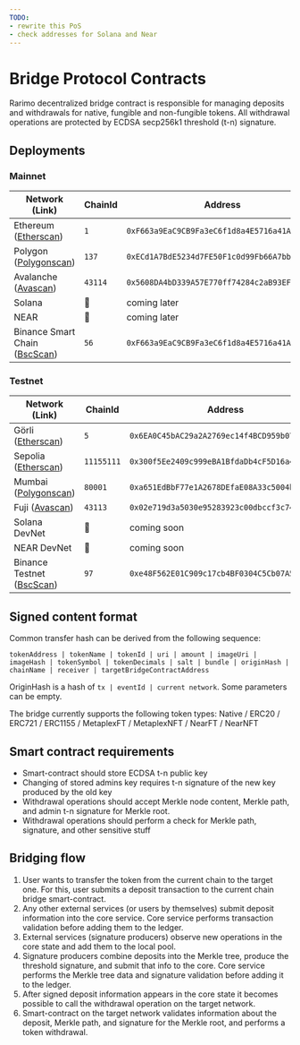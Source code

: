 ```yaml
---
TODO:
- rewrite this PoS
- check addresses for Solana and Near
---
```


# Bridge Protocol Contracts

Rarimo decentralized bridge contract is responsible for managing deposits and withdrawals for native, fungible and non-fungible tokens. All withdrawal operations are protected by ECDSA secp256k1 threshold (t-n) signature.

## Deployments

### Mainnet

| Network (Link) | ChainId | Address |
| --- | --- | --- |
| Ethereum ([Etherscan](https://etherscan.io/address/0xF663a9EaC9CB9Fa3eC6f1d8a4E5716a41A1752b6)) | `1` | `0xF663a9EaC9CB9Fa3eC6f1d8a4E5716a41A1752b6` |
| Polygon ([Polygonscan](https://polygonscan.com/address/0xECd1A7BdE5234d7FE50F1c0d99Fb66A7bbc10Df2)) | `137` | `0xECd1A7BdE5234d7FE50F1c0d99Fb66A7bbc10Df2` |
| Avalanche ([Avascan](https://avascan.info/blockchain/all/address/0x5608DA4bD339A57E770ff74284c2aB93EFAcAe03)) | `43114` | `0x5608DA4bD339A57E770ff74284c2aB93EFAcAe03` |
| Solana | 🚫 | coming later |
| NEAR | 🚫 | coming later|
| Binance Smart Chain ([BscScan](https://bscscan.com/address/0xF663a9EaC9CB9Fa3eC6f1d8a4E5716a41A1752b6)) | `56` | `0xF663a9EaC9CB9Fa3eC6f1d8a4E5716a41A1752b6` |

### Testnet

| Network (Link) | ChainId | Address |
| --- | --- | --- |
| Görli ([Etherscan](https://goerli.etherscan.io/address/0x6EA0C45bAC29a2A2769ec14f4BCD959b07780106)) | `5` | `0x6EA0C45bAC29a2A2769ec14f4BCD959b07780106` |
| Sepolia ([Etherscan](https://sepolia.etherscan.io/address/0x300f5Ee2409c999eBA1BfdaDb4cF5D16a45500Ac)) | `11155111` | `0x300f5Ee2409c999eBA1BfdaDb4cF5D16a45500Ac` |
| Mumbai ([Polygonscan](https://mumbai.polygonscan.com/address/0xa651EdBbF77e1A2678DEfaE08A33c5004b491457)) | `80001` | `0xa651EdBbF77e1A2678DEfaE08A33c5004b491457` |
| Fuji ([Avascan](https://testnet.avascan.info/blockchain/all/address/0x02e719d3a5030e95283923c00dbccf3c745740e8)) | `43113` | `0x02e719d3a5030e95283923c00dbccf3c745740e8` |
| Solana DevNet | 🚫 | coming soon |
| NEAR DevNet | 🚫 | coming soon |
| Binance Testnet ([BscScan](https://testnet.bscscan.com/address/0xe48F562E01C909c17cb4BF0304C5Cb07A5158603)) | `97` | `0xe48F562E01C909c17cb4BF0304C5Cb07A5158603` |


## Signed content format

Common transfer hash can be derived from the following sequence:
```
tokenAddress | tokenName | tokenId | uri | amount | imageUri | imageHash | tokenSymbol | tokenDecimals | salt | bundle | originHash | chainName | receiver | targetBridgeContractAddress
```

OriginHash is a hash of `tx | eventId | current network`.
Some parameters can be empty.

The bridge currently supports the following token types: Native / ERC20 / ERC721 / ERC1155 / MetaplexFT / MetaplexNFT / NearFT / NearNFT

## Smart contract requirements

- Smart-contract should store ECDSA t-n public key
- Changing of stored admins key requires t-n signature of the new key produced by the old key
- Withdrawal operations should accept Merkle node content, Merkle path, and admin t-n signature for Merkle root.
- Withdrawal operations should perform a check for Merkle path, signature, and other sensitive stuff

## Bridging flow

1. User wants to transfer the token from the current chain to the target one. For this, user submits a deposit transaction to the current chain bridge smart-contract.
2. Any other external services (or users by themselves) submit deposit information into the core service. Core service performs transaction validation before adding them to the ledger.
3. External services (signature producers) observe new operations in the core state and add them to the local pool.
4. Signature producers combine deposits into the Merkle tree, produce the threshold signature, and submit that info to the core. Core service performs the Merkle tree data and signature validation before adding it to the ledger.
5. After signed deposit information appears in the core state it becomes possible to call the withdrawal operation on the target network.
6. Smart-contract on the target network validates information about the deposit, Merkle path, and signature for the Merkle root, and performs a token withdrawal.

